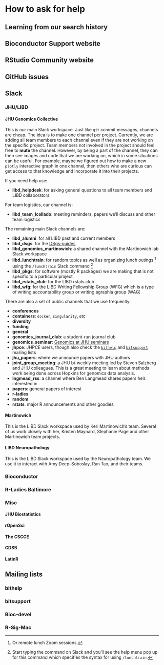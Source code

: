 # How to ask for help

## Learning from our search history

## Bioconductor Support website

## RStudio Community website

## GitHub issues

## Slack

### JHU/LIBD

#### JHU Genomics Collective

This is our main Slack workspace. Just like `git` commit messages, channels are cheap. The idea is to make one channel per project. Currently, we are adding all team members to each channel even if they are not working on the specific project. Team members not involved in the project should feel free to **mute** the channel. However, by being a part of the channel, they can then see images and code that we are working on, which in some situations can be useful. For example, maybe we figured out how to make a new `plotly` interactive graph in one channel, then others who are curious can get access to that knowledge and incorporate it into their projects.

If you need help use:

* **libd_helpdesk**: for asking general questions to all team members and LIBD collaborators

For team logistics, our channel is:

* **libd_team_lcollado**: meeting reminders, papers we'll discuss and other team logistics

The remaining main Slack channels are:

* **libd_alumni**: for all LIBD past and current members
* **libd_dsgs**: for the [DSgs-guides](#dsgs-guide-team-members) 
* **libd_genomics_martinowich**: a shared channel with the Martinowich lab Slack workspace
* **libd_lunchtrain**: for random topics as well as organizing lunch outings ^[Or remote lunch Zoom sessions.] using the `/lunchtrain` Slack command ^[Start typing the command on Slack and you'll see the help menu pop up for this command which specifies the syntax for using `/lunchtrain`.]
* **libd_pkgs**: for software (mostly R packages) we are making that is not specific to a particular project
* **libd_rstats_club**: for the LIBD rstats club
* **libd_wfg**: for the LIBD Writing Fellowship Group (WFG) which is a type of writing accountability group or writing agraphia group (WAG)

There are also a set of public channels that we use frequently:

* **conferences**
* **containers**: `docker`, `singularity`, etc
* **diversity**
* **funding**
* **general**
* **genomics_journal_club**: a student-run journal club
* **genomics_seminar**: [Genomics at JHU seminars](https://twitter.com/GenomicsAtJHU?s=20)
* **jhpce**: JHPCE users, though also check the [`bithelp`](#bithelp) and [`bitsupport`](#bitsupport) mailing lists
* **jhu_papers**: where we announce papers with JHU authors
* **joint_group_meeting**: a JHU bi-weekly meeting led by Steven Salzberg and JHU colleagues. This is a great meeting to learn about methods work being done across Hopkins for genomics data analysis.
* **lngmead_rss**: a channel where Ben Langmead shares papers he's interested in
* **papers**: general papers of interest
* **r-ladies**
* **random**
* **rstats**: major R announcements and other goodies


#### Martinowich

This is the LIBD Slack workspace used by Keri Martinowich's team. Several of us work closely with her, Kristen Maynard, Stephanie Page and other Martinowich team projects.

#### LIBD Neuropathology

This is the LIBD Slack workspace used by the Neuropathology team. We use it to interact with Amy Deep-Soboslay, Ran Tao, and their teams.

### Bioconductor

### R-Ladies Baltimore

### Misc

#### JHU Biostatistics

#### rOpenSci

#### The CSCCE

#### CDSB

#### LatinR

## Mailing lists

### bithelp

### bitsupport

### Bioc-devel

### R-Sig-Mac


